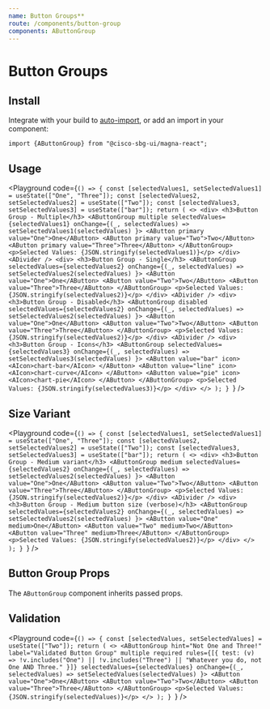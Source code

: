 ```yaml
---
name: Button Groups**
route: /components/button-group
components: AButtonGroup
---
```


# Button Groups

## Install

Integrate with your build to [auto-import](/#integrating), or add an import in your component:

```
import {AButtonGroup} from "@cisco-sbg-ui/magna-react";
```

## Usage

<Playground
  code={`() => {
  const [selectedValues1, setSelectedValues1] = useState(["One", "Three"]);
  const [selectedValues2, setSelectedValues2] = useState(["Two"]);
  const [selectedValues3, setSelectedValues3] = useState(["bar"]);
  return (
    <>
      <div>
        <h3>Button Group - Multiple</h3>
        <AButtonGroup
          multiple
          selectedValues={selectedValues1}
          onChange={(_, selectedValues) =>
            setSelectedValues1(selectedValues)
          }>
          <AButton primary value="One">One</AButton>
          <AButton primary value="Two">Two</AButton>
          <AButton primary value="Three">Three</AButton>
        </AButtonGroup>
        <p>Selected Values: {JSON.stringify(selectedValues1)}</p>
      </div>
      <ADivider />
      <div>
        <h3>Button Group - Single</h3>
        <AButtonGroup
          selectedValues={selectedValues2}
          onChange={(_, selectedValues) =>
            setSelectedValues2(selectedValues)
          }>
          <AButton value="One">One</AButton>
          <AButton value="Two">Two</AButton>
          <AButton value="Three">Three</AButton>
        </AButtonGroup>
        <p>Selected Values: {JSON.stringify(selectedValues2)}</p>
      </div>
      <ADivider />
      <div>
        <h3>Button Group - Disabled</h3>
        <AButtonGroup
          disabled
          selectedValues={selectedValues2}
          onChange={(_, selectedValues) =>
            setSelectedValues2(selectedValues)
          }>
          <AButton value="One">One</AButton>
          <AButton value="Two">Two</AButton>
          <AButton value="Three">Three</AButton>
        </AButtonGroup>
        <p>Selected Values: {JSON.stringify(selectedValues2)}</p>
      </div>
      <ADivider />
      <div>
        <h3>Button Group - Icons</h3>
        <AButtonGroup
          selectedValues={selectedValues3}
          onChange={(_, selectedValues) =>
            setSelectedValues3(selectedValues)
          }>
          <AButton value="bar" icon>
            <AIcon>chart-bar</AIcon>
          </AButton>
          <AButton value="line" icon>
            <AIcon>chart-curve</AIcon>
          </AButton>
          <AButton value="pie" icon>
            <AIcon>chart-pie</AIcon>
          </AButton>
        </AButtonGroup>
        <p>Selected Values: {JSON.stringify(selectedValues3)}</p>
      </div>
    </>
  );
}
`}
/>

## Size Variant

<Playground
  code={`() => {
  const [selectedValues1, setSelectedValues1] = useState(["One", "Three"]);
  const [selectedValues2, setSelectedValues2] = useState(["Two"]);
  const [selectedValues3, setSelectedValues3] = useState(["bar"]);
  return (
    <>
     <div>
        <h3>Button Group - Medium variant</h3>
       <AButtonGroup
          medium
          selectedValues={selectedValues2}
          onChange={(_, selectedValues) =>
            setSelectedValues2(selectedValues)
          }>
          <AButton value="One">One</AButton>
          <AButton value="Two">Two</AButton>
          <AButton value="Three">Three</AButton>
        </AButtonGroup>
        <p>Selected Values: {JSON.stringify(selectedValues2)}</p>
      </div>
      <ADivider />
      <div>
        <h3>Button Group - Medium button size (verbose)</h3>
       <AButtonGroup
          selectedValues={selectedValues2}
          onChange={(_, selectedValues) =>
            setSelectedValues2(selectedValues)
          }>
          <AButton value="One" medium>One</AButton>
          <AButton value="Two" medium>Two</AButton>
          <AButton value="Three" medium>Three</AButton>
        </AButtonGroup>
        <p>Selected Values: {JSON.stringify(selectedValues2)}</p>
      </div>
    </>
  );
}
`}
/>

## Button Group Props

The `AButtonGroup` component inherits passed props.

<Props of="AButtonGroup" />

## Validation

<Playground
  code={`() => {
  const [selectedValues, setSelectedValues] = useState(["Two"]);
  return (
    <>
      <AButtonGroup
        hint="Not One and Three!"
        label="Validated Button Group"
        multiple
        required
        rules={[{
          test: (v) => !v.includes("One") || !v.includes("Three") || "Whatever you do, not One AND Three."
        }]}
        selectedValues={selectedValues}
        onChange={(_, selectedValues) =>
          setSelectedValues(selectedValues)
        }>
        <AButton value="One">One</AButton>
        <AButton value="Two">Two</AButton>
        <AButton value="Three">Three</AButton>
      </AButtonGroup>
      <p>Selected Values: {JSON.stringify(selectedValues)}</p>
    </>
  );
}
`}
/>
